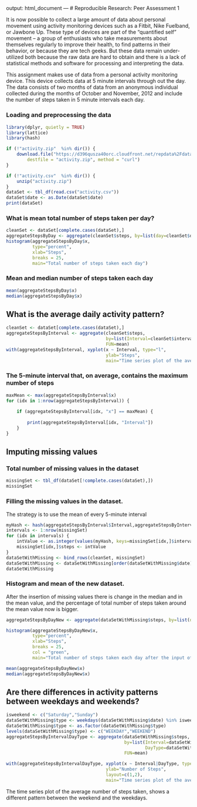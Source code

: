 <!-- rmarkdown v1 -->
---
output: 
html_document
---
# Reproducible Research: Peer Assessment 1

It is now possible to collect a large amount of data about personal movement using activity monitoring devices such as a Fitbit, Nike Fuelband, or Jawbone Up. These type of devices are part of the “quantified self” movement – a group of enthusiasts who take measurements about themselves regularly to improve their health, to find patterns in their behavior, or because they are tech geeks. But these data remain under-utilized both because the raw data are hard to obtain and there is a lack of statistical methods and software for processing and interpreting the data.

This assignment makes use of data from a personal activity monitoring device. This device collects data at 5 minute intervals through out the day. The data consists of two months of data from an anonymous individual collected during the months of October and November, 2012 and include the number of steps taken in 5 minute intervals each day.

### Loading and preprocessing the data


```r
library(dplyr, quietly = TRUE)
library(lattice)
library(hash)

if (!"activity.zip"  %in% dir()) {
    download.file("https://d396qusza40orc.cloudfront.net/repdata%2Fdata%2Factivity.zip", 
        destfile = "activity.zip", method = "curl")
}

if (!"activity.csv"  %in% dir()) {
    unzip("activity.zip")
}
dataSet <- tbl_df(read.csv("activity.csv"))
dataSet$date <- as.Date(dataSet$date)
print(dataSet)
```

### What is mean total number of steps taken per day?

```r

cleanSet <- dataSet[complete.cases(dataSet),]
aggregateStepsByDay <- aggregate(cleanSet$steps, by=list(day=cleanSet$date), FUN=sum)
histogram(aggregateStepsByDay$x,
          type="percent",
          xlab="Steps",
          breaks = 25,
          main="Total number of steps taken each day")

```

### Mean and median number of steps taken each day
```r
mean(aggregateStepsByDay$x)
median(aggregateStepsByDay$x)
```

## What is the average daily activity pattern?

```r
cleanSet <- dataSet[complete.cases(dataSet),]
aggregateStepsByInterval <- aggregate(cleanSet$steps, 
                                      by=list(Interval=cleanSet$interval), 
                                      FUN=mean)
with(aggregateStepsByInterval, xyplot(x ~ Interval, type="l",
                                      ylab="Steps",
                                      main="Time series plot of the average number of steps taken"))

```

### The 5-minute interval that, on average, contains the maximum number of steps

```r
maxMean <- max(aggregateStepsByInterval$x)
for (idx in 1:nrow(aggregateStepsByInterval)) {
    
    if (aggregateStepsByInterval[idx, "x"] == maxMean) {
        
        print(aggregateStepsByInterval[idx, "Interval"])
    }
}
```

## Imputing missing values

### Total number of missing values in the dataset
```r
missingSet <- tbl_df(dataSet[!complete.cases(dataSet),])
missingSet
```

###  Filling the missing values in the dataset. 
The strategy is to use the mean of every 5-minute interval
```r

myHash <- hash(aggregateStepsByInterval$Interval,aggregateStepsByInterval$x)
intervals <- 1:nrow(missingSet)
for (idx in intervals) {
    intValue <- as.integer(values(myHash, keys=missingSet[idx,]$interval))
    missingSet[idx,]$steps <- intValue
}
dataSetWithMissing <- bind_rows(cleanSet, missingSet)
dataSetWithMissing <- dataSetWithMissing[order(dataSetWithMissing$date),]
dataSetWithMissing

```

###  Histogram and mean of the new dataset. 
After the insertion of missing values there is change in the median and in the mean value, and the percentage of total number of steps taken around the mean value now is bigger. 


```r

aggregateStepsByDayNew <- aggregate(dataSetWithMissing$steps, by=list(day=dataSetWithMissing$date), FUN=sum)

histogram(aggregateStepsByDayNew$x,
          type="percent",
          xlab="Steps",
          breaks = 25,
          col = "green",
          main="Total number of steps taken each day after the input of missing data")

mean(aggregateStepsByDayNew$x)
median(aggregateStepsByDayNew$x)
```

## Are there differences in activity patterns between weekdays and weekends?

```r

isweekend <- c("Saturday","Sunday")
dataSetWithMissing$type <- weekdays(dataSetWithMissing$date) %in% isweekend
dataSetWithMissing$type <- as.factor(dataSetWithMissing$type)
levels(dataSetWithMissing$type) <- c("WEEKDAY","WEEKEND")
aggregateStepsByIntervalDayType <- aggregate(dataSetWithMissing$steps, 
                                             by=list(Interval=dataSetWithMissing$interval, 
                                                     DayType=dataSetWithMissing$type), 
                                             FUN=mean)

with(aggregateStepsByIntervalDayType, xyplot(x ~ Interval|DayType, type="l",
                                      ylab="Number of Steps",
                                      layout=c(1,2),
                                      main="Time series plot of the average number of steps taken"))
```

The time series plot of the average number of steps taken, shows a different pattern between  the weekend and the weekdays.
